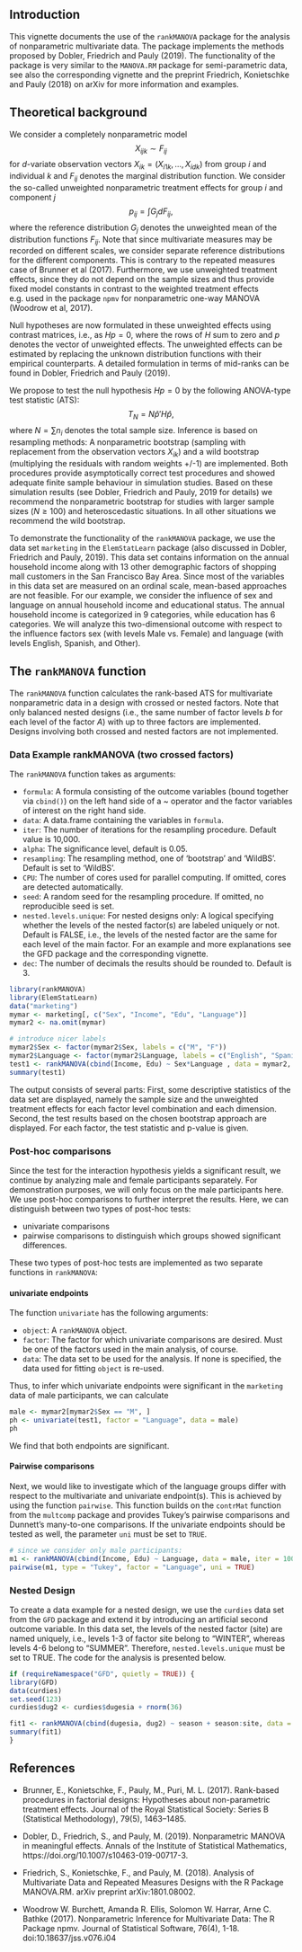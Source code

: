 <!--
%\VignetteEngine{knitr::rmarkdown}
%\VignetteIndexEntry{MANOVA.RM}
-->

## Introduction

This vignette documents the use of the `rankMANOVA` package for the analysis of nonparametric multivariate data. 
The package implements the methods proposed by Dobler, Friedrich and Pauly (2019).
The functionality of the package is very similar to the `MANOVA.RM` package for semi-parametric data, see also the corresponding vignette and the preprint Friedrich, Konietschke and Pauly (2018) on arXiv for more information and examples.

## Theoretical background

We consider a completely nonparametric model
$$
X_{ijk} \sim F_{ij}
$$
for $d$-variate observation vectors $X_{ik} =(X_{i1k}, ..., X_{idk})$ from group $i$ and individual $k$ and $F_{ij}$ denotes the marginal distribution function. 
We consider the so-called unweighted nonparametric treatment effects for group $i$ and component $j$
$$
p_{ij} = \int G_j dF_{ij},
$$
where the reference distribution $G_j$ denotes the unweighted mean of the distribution functions $F_{ij}$. Note that since multivariate measures may be recorded on different scales, we consider separate reference distributions for the different components.
This is contrary to the repeated measures case of Brunner et al (2017). Furthermore, we use unweighted treatment effects, since they do not depend on the sample sizes and thus provide fixed model constants in contrast to the weighted treatment effects e.g. used in the package `npmv` for nonparametric one-way MANOVA (Woodrow et al, 2017).

Null hypotheses are now formulated in these unweighted effects using contrast matrices, i.e., as $H p = 0$, where the rows of $H$ sum to zero and $p$ denotes the vector of unweighted effects.
The unweighted effects can be estimated by replacing the unknown distribution functions with their empirical counterparts. A detailed formulation in terms of mid-ranks can be found in Dobler, Friedrich and Pauly (2019). 

We propose to test the null hypothesis $Hp=0$ by the following ANOVA-type test statistic (ATS):
$$
T_N = N \widehat{p}'H\widehat{p},
$$
where $N=\sum n_i$ denotes the total sample size.
Inference is based on resampling methods: A nonparametric bootstrap (sampling with replacement from the observation vectors $X_{ik}$) and a wild bootstrap (multiplying the residuals with random weights +/-1) are implemented. Both procedures provide asymptotically correct test procedures and showed adequate finite sample behaviour in simulation studies. Based on these simulation results (see Dobler, Friedrich and Pauly, 2019 for details) we recommend the nonparametric bootstrap for studies with larger sample sizes ($N \geq 100$) and heteroscedastic situations. In all other situations we recommend the wild bootstrap.

To demonstrate the functionality of the `rankMANOVA` package, we use the data set `marketing` in the `ElemStatLearn` package (also discussed in Dobler, Friedrich and Pauly, 2019). This data set contains information on the annual household income along with 13 other demographic factors of shopping mall customers in the San Francisco Bay Area. Since most of the variables in this data set are measured on an ordinal scale, mean-based approaches are not feasible. For our example, we consider the influence of sex and language on annual household income and educational status. The annual household income is categorized in 9 categories, while education has 6 categories. We will analyze this two-dimensional outcome with respect to the influence factors sex (with levels Male vs. Female) and language (with levels English, Spanish, and Other).

## The `rankMANOVA` function

The `rankMANOVA` function calculates the rank-based ATS for multivariate nonparametric data in a design with crossed or nested factors.
Note that only balanced nested designs (i.e., the same number of factor levels $b$ for each level of the factor $A$) with up to three factors are implemented. Designs involving both crossed and nested factors are not implemented.

### Data Example rankMANOVA (two crossed factors)

The `rankMANOVA` function takes as arguments:

* `formula`: A formula consisting of the outcome variables (bound together via `cbind()`) on the left hand side of a \~ operator and the factor variables of interest on the right hand side.
* `data`: A data.frame containing the variables in `formula`.
* `iter`: The number of iterations for the resampling procedure. Default value is 10,000.
* `alpha`: The significance level, default is 0.05.
* `resampling`: The resampling method, one of 'bootstrap' and 'WildBS'. Default is
set to 'WildBS'.
* `CPU`: The number of cores used for parallel computing. If omitted, cores are detected automatically.
* `seed`: A random seed for the resampling procedure. If omitted, no reproducible seed is set.
* `nested.levels.unique`: For nested designs only: A logical specifying whether the levels of the nested factor(s)
   are labeled uniquely or not. Default is FALSE, i.e., the levels of the nested 
   factor are the same for each level of the main factor. For an example and more explanations
   see the GFD package and the corresponding vignette.
* `dec`: The number of decimals the results should be rounded to. Default is 3.

```r
library(rankMANOVA)
library(ElemStatLearn)
data("marketing")
mymar <- marketing[, c("Sex", "Income", "Edu", "Language")]
mymar2 <- na.omit(mymar)

# introduce nicer labels
mymar2$Sex <- factor(mymar2$Sex, labels = c("M", "F"))
mymar2$Language <- factor(mymar2$Language, labels = c("English", "Spanish", "Other"))
test1 <- rankMANOVA(cbind(Income, Edu) ~ Sex*Language , data = mymar2, iter=1000, resampling = "bootstrap", seed = 2409, CPU =1)
summary(test1)
```

The output consists of several parts: First, some descriptive statistics of the data set are displayed, namely the sample size and the unweighted treatment effects for each factor level combination and each dimension. Second, the test results based on the chosen bootstrap approach are displayed. For each factor, the test statistic and p-value is given.


### Post-hoc comparisons

Since the test for the interaction hypothesis yields a significant result, we continue by analyzing male and female participants separately.
For demonstration purposes, we will only focus on the male participants here.
We use post-hoc comparisons to further interpret the results. Here, we can distinguish between two types of post-hoc tests:

* univariate comparisons
* pairwise comparisons to distinguish which groups showed significant differences.

These two types of post-hoc tests are implemented as two separate functions in `rankMANOVA`:

#### univariate endpoints

The function `univariate` has the following arguments:

* `object`: A `rankMANOVA` object.
* `factor`: The factor for which univariate comparisons are desired. Must be one of the factors used in the main analysis, of course.
* `data`: The data set to be used for the analysis. If none is specified, the data used for fitting `object` is re-used.

Thus, to infer which univariate endpoints were significant in the `marketing` data of male participants, we can calculate

```r
male <- mymar2[mymar2$Sex == "M", ]
ph <- univariate(test1, factor = "Language", data = male)
ph
```

We find that both endpoints are significant.

#### Pairwise comparisons

Next, we would like to investigate which of the language groups differ with respect to the multivariate and univariate endpoint(s). 
This is achieved by using the function `pairwise`. 
This function builds on the `contrMat` function from the `multcomp` package and provides Tukey's pairwise comparisons and Dunnett's many-to-one comparisons. If the univariate endpoints should be tested as well, the parameter `uni` must be set to `TRUE`.


```r
# since we consider only male participants:
m1 <- rankMANOVA(cbind(Income, Edu) ~ Language, data = male, iter = 1000, seed = 290, CPU = 1)
pairwise(m1, type = "Tukey", factor = "Language", uni = TRUE)
```


 
### Nested Design
To create a data example for a nested design, we use the `curdies` data set from the `GFD` package and extend it by introducing an artificial second outcome variable. In this data set, the levels of the nested factor (site) are named uniquely, i.e., levels 1-3 of factor site belong to "WINTER", whereas levels 4-6 belong to "SUMMER". Therefore, `nested.levels.unique` must be set to TRUE. The code for the analysis is presented below.


```r
if (requireNamespace("GFD", quietly = TRUE)) {
library(GFD)
data(curdies)
set.seed(123)
curdies$dug2 <- curdies$dugesia + rnorm(36)

fit1 <- rankMANOVA(cbind(dugesia, dug2) ~ season + season:site, data = curdies, iter = 1000, nested.levels.unique = TRUE, seed = 123, CPU = 1)
summary(fit1)
}
```



## References

* Brunner, E., Konietschke, F., Pauly, M., Puri, M. L. (2017). Rank-based procedures in factorial designs:
Hypotheses about non-parametric treatment effects. Journal of the Royal Statistical Society: Series B
(Statistical Methodology), 79(5), 1463–1485.

* Dobler, D., Friedrich, S., and Pauly, M. (2019). Nonparametric MANOVA in meaningful effects. Annals of the Institute of Statistical Mathematics, https://doi.org/10.1007/s10463-019-00717-3.

* Friedrich, S., Konietschke, F., and Pauly, M. (2018). Analysis of Multivariate Data and Repeated Measures Designs with the
R Package MANOVA.RM. arXiv preprint arXiv:1801.08002.

* Woodrow W. Burchett, Amanda R. Ellis, Solomon W. Harrar, Arne C. Bathke (2017). Nonparametric Inference for Multivariate Data:
  The R Package npmv. Journal of Statistical Software, 76(4), 1-18. doi:10.18637/jss.v076.i04
